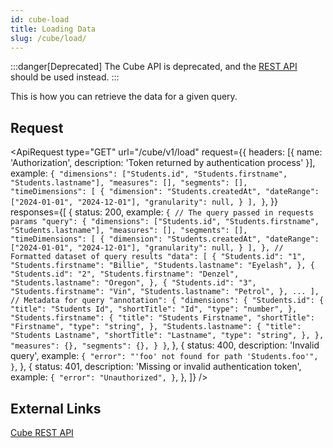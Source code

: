 ```yaml
---
id: cube-load
title: Loading Data
slug: /cube/load/
---
```



:::danger[Deprecated]
The Cube API is deprecated, and the [REST API](./rest-api/komodo-rest-api.info.mdx) should be used instead.
:::

This is how you can retrieve the data for a given query.

## Request

<ApiRequest
    type="GET"
    url="/cube/v1/load"
    request={{
        headers: [{ name: 'Authorization', description: 'Token returned by authentication process' }],
        example: `{
    "dimensions": ["Students.id", "Students.firstname", "Students.lastname"],
    "measures": [],
    "segments": [],
    "timeDimensions": [
        {
            "dimension": "Students.createdAt",
            "dateRange": ["2024-01-01", "2024-12-01"],
            "granularity": null,
        }
    ],
}`,
    }}
    responses={[
        {
            status: 200,
            example: `{
    // The query passed in requests params
    "query": {
        "dimensions": ["Students.id", "Students.firstname", "Students.lastname"],
        "measures": [],
        "segments": [],
        "timeDimensions": [
            {
                "dimension": "Students.createdAt",
                "dateRange": ["2024-01-01", "2024-12-01"],
                "granularity": null,
            }
        ],
    },
    // Formatted dataset of query results
    "data": [
        {
            "Students.id": "1",
            "Students.firstname": "Billie",
            "Students.lastname": "Eyelash",
        },
        {
            "Students.id": "2",
            "Students.firstname": "Denzel",
            "Students.lastname": "Oregon",
        },
        {
            "Students.id": "3",
            "Students.firstname": "Vin",
            "Students.lastname": "Petrol",
        },
        ...
    ],
    // Metadata for query
    "annotation": {
        "dimensions": {
            "Students.id": {
                "title": "Students Id",
                "shortTitle": "Id",
                "type": "number",
            },
            "Students.firstname": {
                "title": "Students Firstname",
                "shortTitle": "Firstname",
                "type": "string",
            },
            "Students.lastname": {
                "title": "Students Lastname",
                "shortTitle": "Lastname",
                "type": "string",
            },
        },
        "measures": {},
        "segments": {},
    }
}`,
        },
        {
            status: 400,
            description: 'Invalid query',
            example: `{
    "error": "'foo' not found for path 'Students.foo'",
}`,
        },
        {
            status: 401,
            description: 'Missing or invalid authentication token',
            example: `{
    "error": "Unauthorized",
}`,
        },
    ]}
/>

## External Links

[Cube REST API](https://cube.dev/docs/reference/rest-api#v1load)
